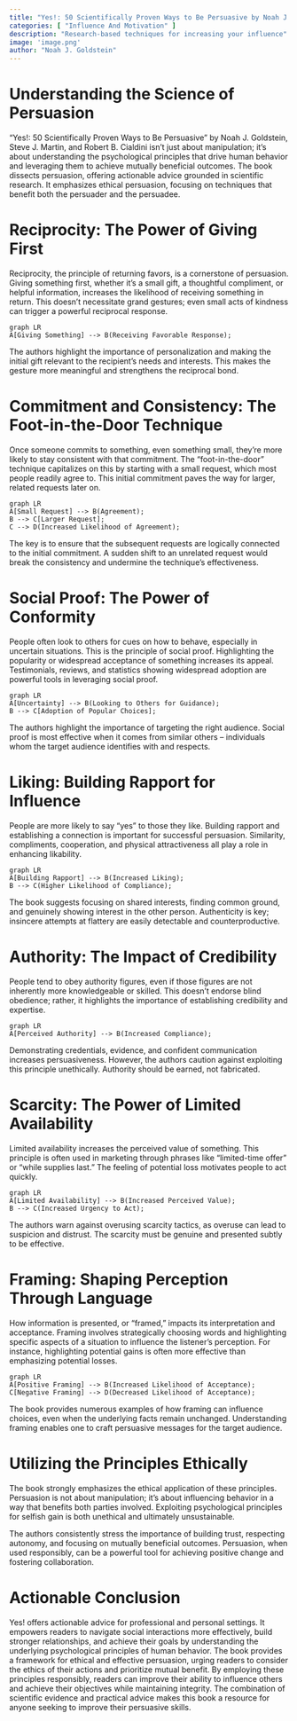 ```yaml
---
title: "Yes!: 50 Scientifically Proven Ways to Be Persuasive by Noah J. Goldstein"
categories: [ "Influence And Motivation" ]
description: "Research-based techniques for increasing your influence"
image: 'image.png'
author: "Noah J. Goldstein"
---
```

# Understanding the Science of Persuasion

"Yes!: 50 Scientifically Proven Ways to Be Persuasive" by Noah J. Goldstein, Steve J. Martin, and Robert B. Cialdini isn't just about manipulation; it's about understanding the psychological principles that drive human behavior and leveraging them to achieve mutually beneficial outcomes. The book dissects persuasion, offering actionable advice grounded in scientific research. It emphasizes ethical persuasion, focusing on techniques that benefit both the persuader and the persuadee.

# Reciprocity: The Power of Giving First

Reciprocity, the principle of returning favors, is a cornerstone of persuasion. Giving something first, whether it's a small gift, a thoughtful compliment, or helpful information, increases the likelihood of receiving something in return. This doesn't necessitate grand gestures; even small acts of kindness can trigger a powerful reciprocal response.

```mermaid
graph LR
A[Giving Something] --> B(Receiving Favorable Response);
```

The authors highlight the importance of personalization and making the initial gift relevant to the recipient's needs and interests. This makes the gesture more meaningful and strengthens the reciprocal bond.

# Commitment and Consistency: The Foot-in-the-Door Technique

Once someone commits to something, even something small, they're more likely to stay consistent with that commitment.  The "foot-in-the-door" technique capitalizes on this by starting with a small request, which most people readily agree to. This initial commitment paves the way for larger, related requests later on.

```mermaid
graph LR
A[Small Request] --> B(Agreement);
B --> C[Larger Request];
C --> D(Increased Likelihood of Agreement);
```

The key is to ensure that the subsequent requests are logically connected to the initial commitment.  A sudden shift to an unrelated request would break the consistency and undermine the technique's effectiveness.

# Social Proof: The Power of Conformity

People often look to others for cues on how to behave, especially in uncertain situations. This is the principle of social proof. Highlighting the popularity or widespread acceptance of something increases its appeal. Testimonials, reviews, and statistics showing widespread adoption are powerful tools in leveraging social proof.

```mermaid
graph LR
A[Uncertainty] --> B(Looking to Others for Guidance);
B --> C[Adoption of Popular Choices];
```

The authors highlight the importance of targeting the right audience. Social proof is most effective when it comes from similar others – individuals whom the target audience identifies with and respects.

# Liking: Building Rapport for Influence

People are more likely to say "yes" to those they like. Building rapport and establishing a connection is important for successful persuasion. Similarity, compliments, cooperation, and physical attractiveness all play a role in enhancing likability.

```mermaid
graph LR
A[Building Rapport] --> B(Increased Liking);
B --> C(Higher Likelihood of Compliance);
```

The book suggests focusing on shared interests, finding common ground, and genuinely showing interest in the other person.  Authenticity is key; insincere attempts at flattery are easily detectable and counterproductive.

# Authority: The Impact of Credibility

People tend to obey authority figures, even if those figures are not inherently more knowledgeable or skilled.  This doesn't endorse blind obedience; rather, it highlights the importance of establishing credibility and expertise.

```mermaid
graph LR
A[Perceived Authority] --> B(Increased Compliance);
```

Demonstrating credentials, evidence, and confident communication increases persuasiveness. However, the authors caution against exploiting this principle unethically. Authority should be earned, not fabricated.

# Scarcity: The Power of Limited Availability

Limited availability increases the perceived value of something.  This principle is often used in marketing through phrases like "limited-time offer" or "while supplies last." The feeling of potential loss motivates people to act quickly.

```mermaid
graph LR
A[Limited Availability] --> B(Increased Perceived Value);
B --> C(Increased Urgency to Act);
```

The authors warn against overusing scarcity tactics, as overuse can lead to suspicion and distrust.  The scarcity must be genuine and presented subtly to be effective.


# Framing: Shaping Perception Through Language

How information is presented, or "framed," impacts its interpretation and acceptance.  Framing involves strategically choosing words and highlighting specific aspects of a situation to influence the listener's perception.  For instance, highlighting potential gains is often more effective than emphasizing potential losses.

```mermaid
graph LR
A[Positive Framing] --> B(Increased Likelihood of Acceptance);
C[Negative Framing] --> D(Decreased Likelihood of Acceptance);
```

The book provides numerous examples of how framing can influence choices, even when the underlying facts remain unchanged. Understanding framing enables one to craft persuasive messages for the target audience.

#  Utilizing  the Principles  Ethically

The book strongly emphasizes the ethical application of these principles.  Persuasion is not about manipulation; it's about influencing behavior in a way that benefits both parties involved.  Exploiting psychological principles for selfish gain is both unethical and ultimately unsustainable.

The authors consistently stress the importance of building trust, respecting autonomy, and focusing on mutually beneficial outcomes.  Persuasion, when used responsibly, can be a powerful tool for achieving positive change and fostering collaboration.


# Actionable Conclusion

Yes! offers actionable advice for professional and personal settings. It empowers readers to navigate social interactions more effectively, build stronger relationships, and achieve their goals by understanding the underlying psychological principles of human behavior. The book provides a framework for ethical and effective persuasion, urging readers to consider the ethics of their actions and prioritize mutual benefit. By employing these principles responsibly, readers can improve their ability to influence others and achieve their objectives while maintaining integrity. The combination of scientific evidence and practical advice makes this book a resource for anyone seeking to improve their persuasive skills.

